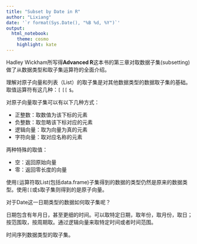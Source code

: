 ```yaml
---
title: "Subset by Date in R"
author: "Lixiang"
date: '`r format(Sys.Date(), "%B %d, %Y")`'
output: 
  html_notebook:
    theme: cosmo
    highlight: kate
---
```


Hadley Wickham所写得**Advanced R**这本书的第三章对取数据子集(subsetting)做了从数据类型和取子集运算符的全面介绍。

理解对原子向量和列表（List）的取子集是对其他数据类型的数据取子集的基础。取值运算符有这几种：`[` `[[` `$`。

对原子向量取子集可以有以下几种方式：

* 正整数：取数值为该下标的元素
* 负整数：取忽略该下标对应的元素
* 逻辑向量：取为向量为真的元素
* 字符向量：取对应名称的元素

两种特殊的取值：

* 空：返回原始向量
* 零：返回零长度的向量

使用`[`运算符取List(包括data.frame)子集得到的数据的类型仍然是原来的数据类型。使用`[[`或`$`取子集则得到的是原子向量。

对于Date这一日期类型的数据如何取子集呢？

日期包含有年月日，甚至更细的时间。可以取特定日期，取年份，取月份，取日；按范围取，按周期取。通过逻辑向量来取特定时间或者时间范围。

时间序列数据类型的取子集。

